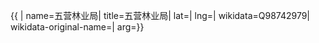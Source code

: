 {{ {{{1|PRC admin/showdata}}}|
name=五营林业局|
title=五营林业局|
lat=|
lng=|
wikidata=Q98742979|
wikidata-original-name=|
arg={{{arg|}}}}}
